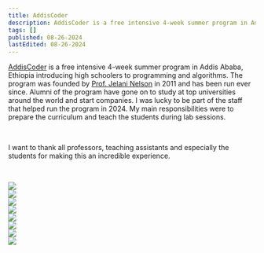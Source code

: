 ```yaml
---
title: AddisCoder
description: AddisCoder is a free intensive 4-week summer program in Addis Ababa, Ethiopia introducing high schoolers to programming and algorithms
tags: []
published: 08-26-2024
lastEdited: 08-26-2024
---
```


[AddisCoder](https://addiscoder.com) is a free intensive 4-week summer program
in Addis Ababa, Ethiopia introducing high schoolers to programming and
algorithms.  The program was founded by [Prof. Jelani
Nelson](https://people.eecs.berkeley.edu/~minilek/) in 2011 and has been run
ever since.  Alumni of the program have gone on to study at top universities
around the world and start companies.  I was lucky to be part of the staff that
helped run the program in 2024. My main responsibilities were to prepare the
curriculum and teach the students during lab sessions.

<br />

I want to thank all professors, teaching assistants and especially the students for making this an incredible experience.

<br />

<Image src="/img/addiscoder1.jpeg" caption="The students taking their final exam"/><br/>
<Image src="/img/addiscoder2.jpeg" caption="Mini-lecture on loops"/><br/>
<Image src="/img/addiscoder3.jpeg" caption="The students working in the labs"/><br/>
<Image src="/img/addiscoder4.jpeg" caption="Eating Enjera with friends"/><br/>
<Image src="/img/addiscoder5.jpeg" caption="Dancing to traditional Ethiopian music"/><br/>
<Image src="/img/addiscoder6.jpeg" caption="Jelani teaching dynamic programming"/><br/>
<Image src="/img/addiscoder7.jpeg" caption="Talking to the students"/><br/>
<Image src="/img/addiscoder8.jpeg" caption="Simon on our weekly water supply"/>
